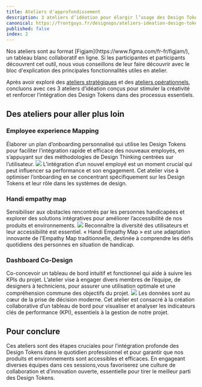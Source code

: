 ```yaml
---
title: Ateliers d'approfondissement
description: 3 ateliers d’idéation pour élargir l’usage des Design Tokens
canonical: https://frontguys.fr/designops/ateliers-ideation-design-tokens/
published: false
index: 2
---
```


<Callout icon="💡" type="info">
  Nos ateliers sont au format [Figjam](https://www.figma.com/fr-fr/figjam/), un tableau blanc collaboratif en ligne.
  Si les participantes et participants découvrent cet outil, nous vous conseillons de leur faire découvrir avec le bloc d'explication des principales fonctionnalités utiles en atelier.
</Callout>

Après avoir exploré des [ateliers stratégiques](/workshops/strategic-workshops/) et des [ateliers opérationnels](/workshops/operational-workshops/), concluons avec ces 3 ateliers d’idéation conçus pour stimuler la créativité et renforcer l’intégration des Design Tokens dans des processus essentiels.

## Des ateliers pour aller plus loin

### Employee experience Mapping
Élaborer un plan d’onboarding personnalisé qui utilise les Design Tokens pour faciliter l’intégration rapide et efficace des nouveaux employés, en s’appuyant sur des méthodologies de Design Thinking centrées sur l’utilisateur.
![](/workshops/employee-experience-map.png)
L’intégration d’un nouvel employé est un moment crucial qui peut influencer sa performance et son engagement. Cet atelier vise à optimiser l’onboarding en se concentrant spécifiquement sur les Design Tokens et leur rôle dans les systèmes de design.  

### Handi empathy map
Sensibiliser aux obstacles rencontrés par les personnes handicapées et explorer des solutions intégratives pour améliorer l’accessibilité de nos produits et environnements.
![](/workshops/handi-empathy-map.png)
Reconnaître la diversité des utilisateurs et leur accessibilité est essentiel. « Handi Empathy Map » est une adaptation innovante de l’Empathy Map traditionnelle, destinée à comprendre les défis quotidiens des personnes en situation de handicap.  

### Dashboard Co-Design
Co-concevoir un tableau de bord intuitif et fonctionnel qui aide à suivre les KPIs du projet. L’atelier vise à engager divers membres de l’équipe, de designers à techniciens, pour assurer une utilisation optimale et une compréhension commune des objectifs du projet.
![](/workshops/dashboard-codesign.png)
Les données sont au cœur de la prise de décision moderne. Cet atelier est consacré à la création collaborative d’un tableau de bord pour visualiser et analyser les indicateurs clés de performance (KPI), essentiels à la gestion de notre projet.  

## Pour conclure

Ces ateliers sont des étapes cruciales pour l’intégration profonde des Design Tokens dans le quotidien professionnel et pour garantir que nos produits et environnements sont accessibles et efficaces. En engageant diverses équipes dans ces sessions,vous favoriserez une culture de collaboration et d’innovation ouverte, essentielle pour tirer le meilleur parti des Design Tokens.
